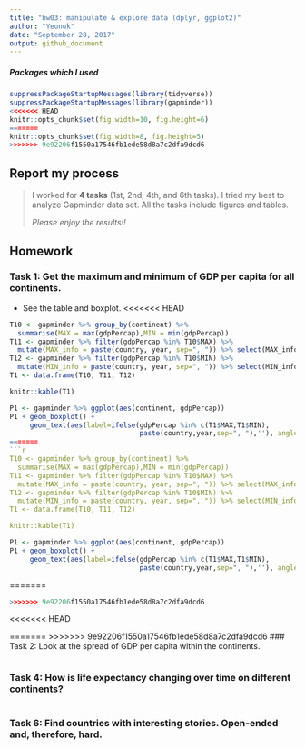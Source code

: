 ```yaml
---
title: "hw03: manipulate & explore data (dplyr, ggplot2)"
author: "Yeonuk"
date: "September 28, 2017"
output: github_document
---
```



##### Packages which I used
```r
suppressPackageStartupMessages(library(tidyverse)) 
suppressPackageStartupMessages(library(gapminder))
<<<<<<< HEAD
knitr::opts_chunk$set(fig.width=10, fig.height=6)
=======
knitr::opts_chunk$set(fig.width=8, fig.height=5)
>>>>>>> 9e92206f1550a17546fb1ede58d8a7c2dfa9dcd6

```


## Report my process

>
> I worked for **4 tasks** (1st, 2nd, 4th, and 6th tasks). I tried my best to analyze Gapminder data set. All the tasks include figures and tables.   
>
> *Please enjoy the results!!*
> 

## Homework

### Task 1: Get the maximum and minimum of GDP per capita for all continents. 

- See the table and boxplot. 
<<<<<<< HEAD
```r
T10 <- gapminder %>% group_by(continent) %>% 
  summarise(MAX = max(gdpPercap),MIN = min(gdpPercap))
T11 <- gapminder %>% filter(gdpPercap %in% T10$MAX) %>% 
  mutate(MAX_info = paste(country, year, sep=", ")) %>% select(MAX_info)
T12 <- gapminder %>% filter(gdpPercap %in% T10$MIN) %>% 
  mutate(MIN_info = paste(country, year, sep=", ")) %>% select(MIN_info)
T1 <- data.frame(T10, T11, T12)

knitr::kable(T1)  

```

```r
P1 <- gapminder %>% ggplot(aes(continent, gdpPercap))
P1 + geom_boxplot() +
     geom_text(aes(label=ifelse(gdpPercap %in% c(T1$MAX,T1$MIN), 
                                paste(country,year,sep=", "),''), angle=5))
=======
```r
T10 <- gapminder %>% group_by(continent) %>% 
  summarise(MAX = max(gdpPercap),MIN = min(gdpPercap))
T11 <- gapminder %>% filter(gdpPercap %in% T10$MAX) %>% 
  mutate(MAX_info = paste(country, year, sep=", ")) %>% select(MAX_info)
T12 <- gapminder %>% filter(gdpPercap %in% T10$MIN) %>% 
  mutate(MIN_info = paste(country, year, sep=", ")) %>% select(MIN_info)
T1 <- data.frame(T10, T11, T12)

knitr::kable(T1)  

```

```r
P1 <- gapminder %>% ggplot(aes(continent, gdpPercap))
P1 + geom_boxplot() +
     geom_text(aes(label=ifelse(gdpPercap %in% c(T1$MAX,T1$MIN), 
                                paste(country,year,sep=", "),''), angle=5))

```


=======
```r
>>>>>>> 9e92206f1550a17546fb1ede58d8a7c2dfa9dcd6

```


<<<<<<< HEAD

=======
>>>>>>> 9e92206f1550a17546fb1ede58d8a7c2dfa9dcd6
### Task 2: Look at the spread of GDP per capita within the continents.
```r

```

### Task 4: How is life expectancy changing over time on different continents?
```r

```

### Task 6: Find countries with interesting stories. Open-ended and, therefore, hard. 
```r

```


